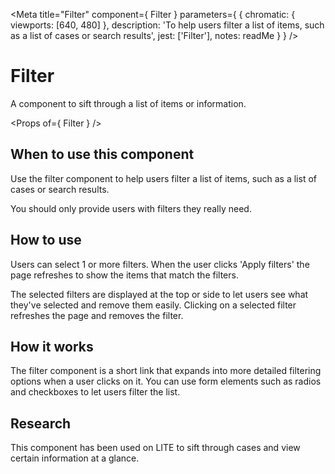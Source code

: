 
<Meta
  title="Filter"
  component={ Filter }
  parameters={ {
    chromatic: { viewports: [640, 480] },
    description: 'To help users filter a list of items, such as a list of cases or search results',
    jest: ['Filter'],
    notes: readMe
  } }
/>

# Filter

A component to sift through a list of items or information.

<Preview withToolbar>
  <Story name="Filter">
    <Filter />
  </Story>
</Preview>

<Props of={ Filter } />


## When to use this component

Use the filter component to help users filter a list of items, such as a list of cases or search results.

You should only provide users with filters they really need.


## How to use

Users can select 1 or more filters. When the user clicks 'Apply filters' the page refreshes to show the items that match the filters.

The selected filters are displayed at the top or side to let users see what they've selected and remove them easily.
Clicking on a selected filter refreshes the page and removes the filter.


## How it works

The filter component is a short link that expands into more detailed filtering options when a user clicks on it.
You can use form elements such as radios and checkboxes to let users filter the list.



## Research

This component has been used on LITE to sift through cases and view certain information at a glance.
